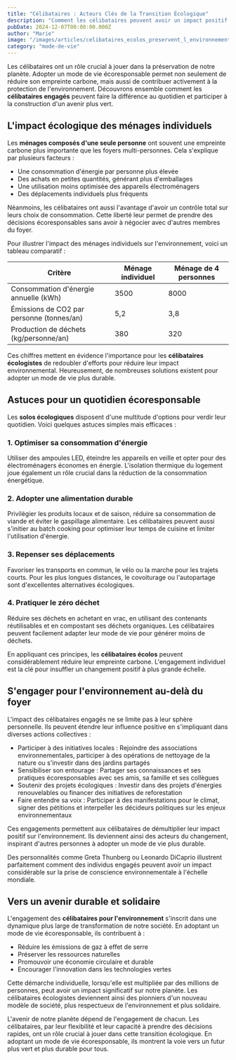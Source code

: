 ```yaml
---
title: "Célibataires : Acteurs Clés de la Transition Écologique"
description: "Comment les célibataires peuvent avoir un impact positif sur l'environnement"
pubDate: 2024-12-07T00:00:00.000Z
author: "Marie"
image: "/images/articles/celibataires_ecolos_preservent_l_environnement.webp"
category: "mode-de-vie"
---
```


Les célibataires ont un rôle crucial à jouer dans la préservation de notre planète. Adopter un mode de vie écoresponsable permet non seulement de réduire son empreinte carbone, mais aussi de contribuer activement à la protection de l'environnement. Découvrons ensemble comment les **célibataires engagés** peuvent faire la différence au quotidien et participer à la construction d'un avenir plus vert.

## **L'impact écologique des ménages individuels**

Les **ménages composés d'une seule personne** ont souvent une empreinte carbone plus importante que les foyers multi-personnes. Cela s'explique par plusieurs facteurs :

- Une consommation d'énergie par personne plus élevée
- Des achats en petites quantités, générant plus d'emballages
- Une utilisation moins optimisée des appareils électroménagers
- Des déplacements individuels plus fréquents

Néanmoins, les célibataires ont aussi l'avantage d'avoir un contrôle total sur leurs choix de consommation. Cette liberté leur permet de prendre des décisions écoresponsables sans avoir à négocier avec d'autres membres du foyer.

Pour illustrer l'impact des ménages individuels sur l'environnement, voici un tableau comparatif :

| Critère | Ménage individuel | Ménage de 4 personnes |
|---------|------------------|---------------------|
| Consommation d'énergie annuelle (kWh) | 3500 | 8000 |
| Émissions de CO2 par personne (tonnes/an) | 5,2 | 3,8 |
| Production de déchets (kg/personne/an) | 380 | 320 |

Ces chiffres mettent en évidence l'importance pour les **célibataires écologistes** de redoubler d'efforts pour réduire leur impact environnemental. Heureusement, de nombreuses solutions existent pour adopter un mode de vie plus durable.

## **Astuces pour un quotidien écoresponsable**

Les **solos écologiques** disposent d'une multitude d'options pour verdir leur quotidien. Voici quelques astuces simples mais efficaces :

### 1. Optimiser sa consommation d'énergie
Utiliser des ampoules LED, éteindre les appareils en veille et opter pour des électroménagers économes en énergie. L'isolation thermique du logement joue également un rôle crucial dans la réduction de la consommation énergétique.

### 2. Adopter une alimentation durable
Privilégier les produits locaux et de saison, réduire sa consommation de viande et éviter le gaspillage alimentaire. Les célibataires peuvent aussi s'initier au batch cooking pour optimiser leur temps de cuisine et limiter l'utilisation d'énergie.

### 3. Repenser ses déplacements
Favoriser les transports en commun, le vélo ou la marche pour les trajets courts. Pour les plus longues distances, le covoiturage ou l'autopartage sont d'excellentes alternatives écologiques.

### 4. Pratiquer le zéro déchet
Réduire ses déchets en achetant en vrac, en utilisant des contenants réutilisables et en compostant ses déchets organiques. Les célibataires peuvent facilement adapter leur mode de vie pour générer moins de déchets.

En appliquant ces principes, les **célibataires écolos** peuvent considérablement réduire leur empreinte carbone. L'engagement individuel est la clé pour insuffler un changement positif à plus grande échelle.

## S'engager pour l'environnement au-delà du foyer

L'impact des célibataires engagés ne se limite pas à leur sphère personnelle. Ils peuvent étendre leur influence positive en s'impliquant dans diverses actions collectives :

- Participer à des initiatives locales : Rejoindre des associations environnementales, participer à des opérations de nettoyage de la nature ou s'investir dans des jardins partagés
- Sensibiliser son entourage : Partager ses connaissances et ses pratiques écoresponsables avec ses amis, sa famille et ses collègues
- Soutenir des projets écologiques : Investir dans des projets d'énergies renouvelables ou financer des initiatives de reforestation
- Faire entendre sa voix : Participer à des manifestations pour le climat, signer des pétitions et interpeller les décideurs politiques sur les enjeux environnementaux

Ces engagements permettent aux célibataires de démultiplier leur impact positif sur l'environnement. Ils deviennent ainsi des acteurs du changement, inspirant d'autres personnes à adopter un mode de vie plus durable.

Des personnalités comme Greta Thunberg ou Leonardo DiCaprio illustrent parfaitement comment des individus engagés peuvent avoir un impact considérable sur la prise de conscience environnementale à l'échelle mondiale.

## Vers un avenir durable et solidaire

L'engagement des **célibataires pour l'environnement** s'inscrit dans une dynamique plus large de transformation de notre société. En adoptant un mode de vie écoresponsable, ils contribuent à :

- Réduire les émissions de gaz à effet de serre
- Préserver les ressources naturelles
- Promouvoir une économie circulaire et durable
- Encourager l'innovation dans les technologies vertes

Cette démarche individuelle, lorsqu'elle est multipliée par des millions de personnes, peut avoir un impact significatif sur notre planète. Les célibataires écologistes deviennent ainsi des pionniers d'un nouveau modèle de société, plus respectueux de l'environnement et plus solidaire.

L'avenir de notre planète dépend de l'engagement de chacun. Les célibataires, par leur flexibilité et leur capacité à prendre des décisions rapides, ont un rôle crucial à jouer dans cette transition écologique. En adoptant un mode de vie écoresponsable, ils montrent la voie vers un futur plus vert et plus durable pour tous.
